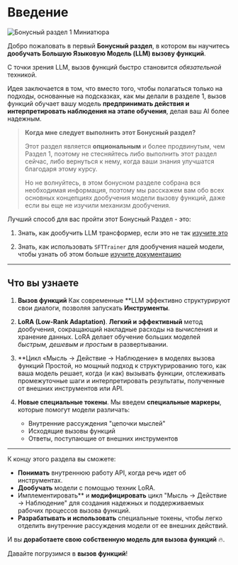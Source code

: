 # Введение

![Бонусный раздел 1 Миниатюра](https://huggingface.co/datasets/agents-course/course-images/resolve/main/en/bonus-unit1/thumbnail.jpg)

Добро пожаловать в первый **Бонусный раздел**, в котором вы научитесь **дообучать Большую Языковую Модель (LLM) вызову функций**.

С точки зрения LLM, вызов функций быстро становится *обязательной* техникой. 

Идея заключается в том, что вместо того, чтобы полагаться только на подходы, основанные на подсказках, как мы делали в разделе 1, вызов функций обучает вашу модель **предпринимать действия и интерпретировать наблюдения на этапе обучения**, делая ваш AI более надежным.

> **Когда мне следует выполнить этот Бонусный раздел?**
>
> Этот раздел является **опциональным** и более продвинутым, чем Раздел 1, поэтому не стесняйтесь либо выполнить этот раздел сейчас, либо вернуться к нему, когда ваши знания улучшатся благодаря этому курсу. 
>  
>Но не волнуйтесь, в этом бонусном разделе собрана вся необходимая информация, поэтому мы расскажем вам обо всех основных концепциях дообучения модели вызову функций, даже если вы еще не изучили механизм дообучения.

Лучший способ для вас пройти этот Бонусный Раздел - это:

1. Знать, как дообучить LLM трансформер, если это не так [изучите это](https://huggingface.co/learn/nlp-course/chapter3/1?fw=pt)

2. Знать, как использовать `SFTTrainer` для дообучения нашей модели, чтобы узнать об этом больше [ изучите документацию](https://huggingface.co/learn/nlp-course/en/chapter11/1) 

---

## Что вы узнаете

1. **Вызов функций** 
   Как современные **LLM эффективно структурируют свои диалоги, позволяя запускать **Инструменты**.

2. **LoRA (Low-Rank Adaptation)**. 
   **Легкий и эффективный** метод дообучения, сокращающий накладные расходы на вычисления и хранение данных. LoRA делает обучение больших моделей *быстрым, дешевым и простым* в развертывании.

3. **Цикл «Мысль → Действие → Наблюдение» в моделях вызова функций 
   Простой, но мощный подход к структурированию того, как ваша модель решает, когда (и как) вызывать функции, отслеживать промежуточные шаги и интерпретировать результаты, полученные от внешних инструментов или API.

4. **Новые специальные токены**. 
   Мы введем **специальные маркеры**, которые помогут модели различать:
   - Внутренние рассуждения "цепочки мыслей" 
   - Исходящие вызовы функций 
   - Ответы, поступающие от внешних инструментов

---

К концу этого раздела вы сможете:

- **Понимать** внутреннюю работу API, когда речь идет об инструментах. 
- **Дообучать** модели с помощью техник LoRA. 
- Имплементировать** и **модифицировать** цикл "Мысль → Действие → Наблюдение" для создания надежных и поддерживаемых рабочих процессов вызова функций. 
- **Разрабатывать и использовать** специальные токены, чтобы легко отделить внутренние рассуждения модели от ее внешних действий.

И вы **доработаете свою собственную модель для вызова функций** 🔥.

Давайте погрузимся в **вызов функций**!
